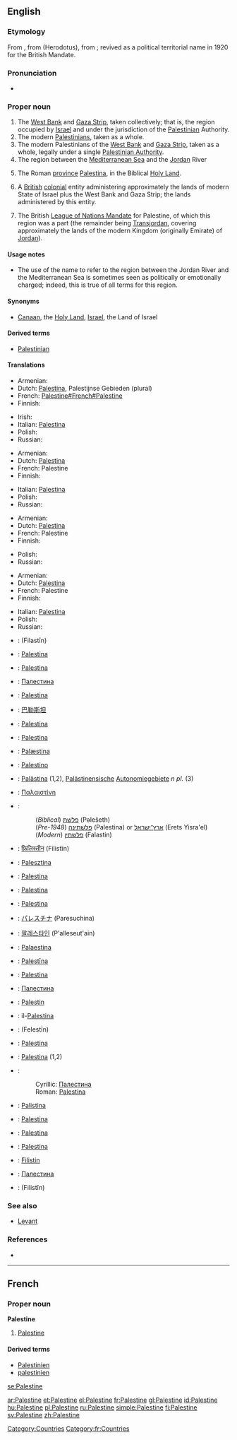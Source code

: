 {{wikipedia}}
==English==

===Etymology===
From {{etyl|la}} {{attention|la}} {{term|Palestina||Palestine (Roman province)|lang=la}}, from {{etyl|grc}} {{attention|grc}} {{term||sc=polytonic|tr=Palaistine}} (Herodotus), from {{etyl|he}} {{term|פלשת||Philistia, land of the Philistines|lang=he|sc=Hebr|tr=pelesheth}}; revived as a political territorial name in 1920 for the British Mandate.

===Pronunciation===
* {{a|US}} {{SAMPA|/p{lIstaIn/}}

===Proper noun===
{{en-proper noun}}

# The [[West Bank]] and [[Gaza Strip]], taken collectively; that is, the region occupied by [[Israel]] and under the jurisdiction of the [[Palestinian]] Authority.
# The modern [[Palestinian]]s, taken as a whole.
# The modern Palestinians of the [[West Bank]] and [[Gaza Strip]], taken as a whole, legally under a single [[Palestinian Authority]].
# The region between the [[Mediterranean Sea]] and the [[Jordan]] River
# {{historical}} The Roman [[province]] [[Palestina]], in the Biblical [[Holy Land]].
# {{historical|technical}} A [[British]] [[colonial]] entity administering approximately the lands of modern State of Israel plus the West Bank and Gaza Strip; the lands administered by this entity.
# {{historical|technical|rare}} The British [[mandate|League of Nations Mandate]] for Palestine, of which this region was a part (the remainder being [[Transjordan]], covering approximately the lands of the modern Kingdom (originally Emirate) of [[Jordan]]).

====Usage notes====
* {{sense|region}} The use of the name {{term||Palestine}} to refer to the region between the Jordan River and the Mediterranean Sea is sometimes seen as politically or emotionally charged; indeed, this is true of all terms for this region.

====Synonyms====
* {{sense|the region}} [[Canaan]], the [[Holy Land]], [[Israel]], the Land of Israel

====Derived terms====
* [[Palestinian]]

====Translations====
{{trans-top|West Bank and Gaza Strip}}
* Armenian: {{t|hy|Պաղեստին|sc=Armn|tr=Paġestin}}
* Dutch: [[Palestina]], Palestijnse Gebieden (plural)
* French: [[Palestine#French#Palestine]] {{f}}
* Finnish: {{t|fi|Palestiina}}
{{trans-mid}}
* Irish: {{t|ga|Palaistín|f|alt=an Phalaistín}}
* Italian: [[Palestina]]
* Polish: {{t|pl|Palestyna|f}}
* Russian: {{t|ru|Палестина|f|sc=Cyrl|tr=Pal'estína}}
{{trans-bottom}}

{{trans-top|historical: former British entity}}
* Armenian: {{t|hy|Պաղեստին|sc=Armn|tr=Paġestin}}
* Dutch: [[Palestina]]
* French: Palestine {{f}}
* Finnish: {{t|fi|Palestiina}}
{{trans-mid}}
* Italian: [[Palestina]]
* Polish: {{t|pl|Palestyna|f}}
* Russian: {{t|ru|Палестина|f|sc=Cyrl|tr=Pal'estína}}
{{trans-bottom}}

{{trans-top|historical: former British Mandate}}
* Armenian: {{t|hy|Պաղեստին|sc=Armn|tr=Paġestin}}
* Dutch: [[Palestina]]
* French: Palestine {{f}}
* Finnish: {{t|fi|Palestiina}}
{{trans-mid}}
* Polish: {{t|pl|Palestyna|f}}
* Russian: {{t|ru|Палестина|f|sc=Cyrl|tr=Pal'estína}}
{{trans-bottom}}

{{trans-top|region between Mediterranean and Jordan}}
* Armenian: {{t|hy|Պաղեստին|sc=Armn|tr=Paġestin}}
* Dutch: [[Palestina]]
* French: Palestine {{f}}
* Finnish: {{t|fi|Palestiina}}
{{trans-mid}}
* Italian: [[Palestina]]
* Polish: {{t|pl|Palestyna|f}}
* Russian: {{t|ru|Палестина|f|sc=Cyrl|tr=Pal'estína}}
{{trans-bottom}}

{{checktrans-top}}
* {{ttbc|Arabic}}: {{Arab|[[فلسطين]]}} (Filastīn)
* {{ttbc|Bosnian}}: [[Palestina]] {{f}}
* {{ttbc|Breton}}: [[Palestina]]
* {{ttbc|Bulgarian}}: [[Палестина]] {{f}}
* {{ttbc|Catalan}}: [[Palestina]]
* {{ttbc|Chinese}}: [[巴勒斯坦]]
* {{ttbc|Croatian}}: [[Palestina]] {{f}}
* {{ttbc|Czech}}: [[Palestina]] {{f}}
* {{ttbc|Danish}}: [[Palæstina]]
* {{ttbc|Esperanto}}: [[Palestino]]
* {{ttbc|German}}: [[Palästina]] {{n}} (1,2), [[Palästinensisch]]e [[Autonomiegebiet]]e ''n pl.'' (3)
* {{ttbc|Greek}}: [[Παλαιστίνη]] {{f}}
* {{ttbc|Hebrew}}:
*: (''Biblical'') [[פלשת|פלשׁת]] (Pəlešeth)
*: (''Pre-1948'') [[פלשתינה]] (Palestina) or [[ארץ־ישראל]] (Erets Yisra'el)
*: (''Modern'') [[פלשתין]] (Falastin)
* {{ttbc|Hindi}}: [[फ़िलिस्तीन]] (Filistīn)
* {{ttbc|Hungarian}}: [[Palesztina]]
* {{ttbc|Indonesian}}: [[Palestina]]
* {{ttbc|Interlingua}}: [[Palestina]]
* {{ttbc|Italian}}: [[Palestina]]
{{checktrans-mid}}
* {{ttbc|Japanese}}: [[パレスチナ]] (Paresuchina)
* {{ttbc|Korean}}: [[팔레스타인]] (P'alleseut'ain)
* {{ttbc|Latin}}: [[Palaestina]]
* {{ttbc|Latvian}}: [[Palestīna]]
* {{ttbc|Lithuanian}}: [[Palestina]]
* {{ttbc|Macedonian}}: [[Палестина]] {{f}}
* {{ttbc|Malay}}: [[Palestin]]
* {{ttbc|Maltese}}: il-[[Palestina]]
* {{ttbc|Persian}}: {{fa-Arab|[[فلسطین]]}} (Felestīn)
* {{ttbc|Portuguese}}: [[Palestina]] {{f}}
* {{ttbc|Romanian}}: [[Palestina]] {{f}} (1,2)
* {{ttbc|Serbian}}:
*: Cyrillic: [[Палестина]] {{f}}
*: Roman: [[Palestina]] {{f}}
* {{ttbc|Sicilian}}: [[Palistina]] {{f}}
* {{ttbc|Slovene}}: [[Palestina]] {{f}}
* {{ttbc|Spanish}}: [[Palestina]]
* {{ttbc|Swedish}}: [[Palestina]]
* {{ttbc|Turkish}}: [[Filistin]]
* {{ttbc|Ukrainian}}: [[Палестина]] {{f}}
* {{ttbc|Urdu}}: {{ur-Arab|[[فلسطین]]}} (Filistīn) {{f}}
{{checktrans-bottom}}

===See also===
* [[Levant]]

===References===
* {{OnLineEtym}}

[[Category:Countries]]

----

==French==

===Proper noun===
'''Palestine''' {{f}}

# [[Palestine#English|Palestine]]

====Derived terms====
* [[Palestinien]] {{m}}
* [[palestinien]]

[[Category:fr:Countries]]

[[se:Palestine]]

[[ar:Palestine]]
[[et:Palestine]]
[[el:Palestine]]
[[fr:Palestine]]
[[gl:Palestine]]
[[id:Palestine]]
[[hu:Palestine]]
[[pl:Palestine]]
[[ru:Palestine]]
[[simple:Palestine]]
[[fi:Palestine]]
[[sv:Palestine]]
[[zh:Palestine]]